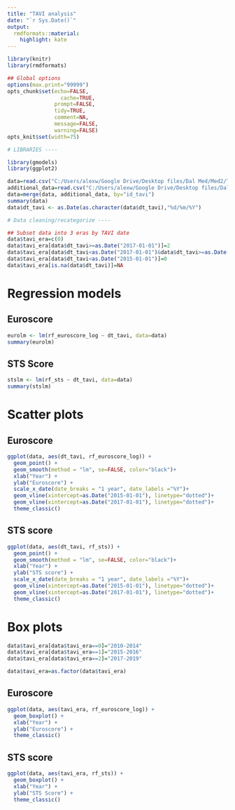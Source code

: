```yaml
---
title: "TAVI analysis"
date: "`r Sys.Date()`"
output:
  rmdformats::material:
    highlight: kate
---
```



```r
library(knitr)
library(rmdformats)

## Global options
options(max.print="99999")
opts_chunk$set(echo=FALSE,
	             cache=TRUE,
               prompt=FALSE,
               tidy=TRUE,
               comment=NA,
               message=FALSE,
               warning=FALSE)
opts_knit$set(width=75)
```

```r
# LIBRARIES ----

library(gmodels)
library(ggplot2)

data=read.csv("C:/Users/alexw/Google Drive/Desktop files/Dal Med/Med2/TAVI Project/TAVI.csv")
additional_data=read.csv("C:/Users/alexw/Google Drive/Desktop files/Dal Med/Med2/TAVI Project/TAVI Additional Data.csv")
data=merge(data, additional_data, by="id_tavi")
summary(data)
data$dt_tavi <- as.Date(as.character(data$dt_tavi),"%d/%m/%Y")

# Data cleaning/recategorize ----

## Subset data into 3 eras by TAVI date
data$tavi_era=c(0)
data$tavi_era[data$dt_tavi>=as.Date("2017-01-01")]=2
data$tavi_era[data$dt_tavi<as.Date("2017-01-01")&data$dt_tavi>=as.Date("2015-01-01")]=1
data$tavi_era[data$dt_tavi<as.Date("2015-01-01")]=0
data$tavi_era[is.na(data$dt_tavi)]=NA

```

# Regression models
## Euroscore
```r
eurolm <- lm(rf_euroscore_log ~ dt_tavi, data=data)
summary(eurolm)
```
## STS Score
```r
stslm <- lm(rf_sts ~ dt_tavi, data=data)
summary(stslm)
```

# Scatter plots
## Euroscore
```r
ggplot(data, aes(dt_tavi, rf_euroscore_log)) +
  geom_point() +
  geom_smooth(method = "lm", se=FALSE, color="black")+
  xlab("Year") +
  ylab("Euroscore") + 
  scale_x_date(date_breaks = "1 year", date_labels ="%Y")+
  geom_vline(xintercept=as.Date("2015-01-01"), linetype="dotted")+
  geom_vline(xintercept=as.Date("2017-01-01"), linetype="dotted")+
  theme_classic()

```

## STS score
```r
ggplot(data, aes(dt_tavi, rf_sts)) +
  geom_point() +
  geom_smooth(method = "lm", se=FALSE, color="black")+
  xlab("Year") +
  ylab("STS score") + 
  scale_x_date(date_breaks = "1 year", date_labels ="%Y")+
  geom_vline(xintercept=as.Date("2015-01-01"), linetype="dotted")+
  geom_vline(xintercept=as.Date("2017-01-01"), linetype="dotted")+
  theme_classic()

```

# Box plots
```r
data$tavi_era[data$tavi_era==0]="2010-2014"
data$tavi_era[data$tavi_era==1]="2015-2016"
data$tavi_era[data$tavi_era==2]="2017-2019"

data$tavi_era=as.factor(data$tavi_era)
```
## Euroscore
```r
ggplot(data, aes(tavi_era, rf_euroscore_log)) +
  geom_boxplot() +
  xlab("Year") +
  ylab("Euroscore") + 
  theme_classic()

```

## STS score
```r
ggplot(data, aes(tavi_era, rf_sts)) +
  geom_boxplot() +
  xlab("Year") +
  ylab("STS Score") + 
  theme_classic()

```







